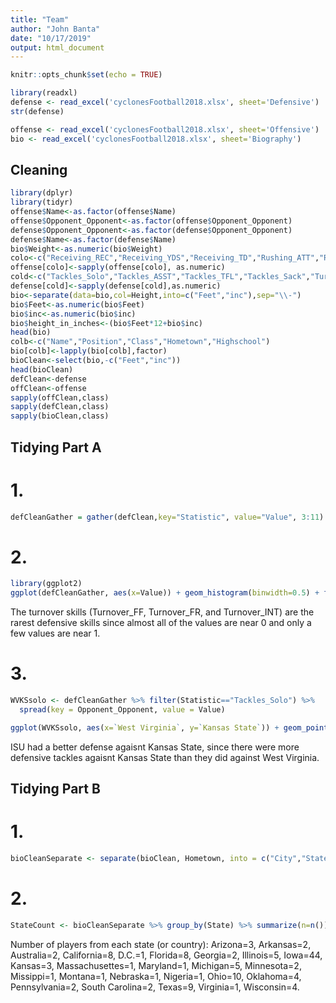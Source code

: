 ```yaml
---
title: "Team"
author: "John Banta"
date: "10/17/2019"
output: html_document
---
```


```r
knitr::opts_chunk$set(echo = TRUE)
```

```r
library(readxl)
defense <- read_excel('cyclonesFootball2018.xlsx', sheet='Defensive')
str(defense)
```

```r
offense <- read_excel('cyclonesFootball2018.xlsx', sheet='Offensive')
bio <- read_excel('cyclonesFootball2018.xlsx', sheet='Biography')
```


## Cleaning
```r
library(dplyr)
library(tidyr)
offense$Name<-as.factor(offense$Name)
offense$Opponent_Opponent<-as.factor(offense$Opponent_Opponent)
defense$Opponent_Opponent<-as.factor(defense$Opponent_Opponent)
defense$Name<-as.factor(defense$Name)
bio$Weight<-as.numeric(bio$Weight)
colo<-c("Receiving_REC","Receiving_YDS","Receiving_TD","Rushing_ATT","Rushing_YDS","Rushing_TD","Passing_CMP-ATT","Passing_YDS","Passing_TD","Passing_INT")
offense[colo]<-sapply(offense[colo], as.numeric)
cold<-c("Tackles_Solo","Tackles_ASST","Tackles_TFL","Tackles_Sack","Turnover_FF","Turnover_FR","Turnover_INT","Pass_QBH","Pass_PB")
defense[cold]<-sapply(defense[cold],as.numeric)
bio<-separate(data=bio,col=Height,into=c("Feet","inc"),sep="\\-")
bio$Feet<-as.numeric(bio$Feet)
bio$inc<-as.numeric(bio$inc)
bio$height_in_inches<-(bio$Feet*12+bio$inc)
head(bio)
colb<-c("Name","Position","Class","Hometown","Highschool")
bio[colb]<-lapply(bio[colb],factor)
bioClean<-select(bio,-c("Feet","inc"))
head(bioClean)
defClean<-defense
offClean<-offense
sapply(offClean,class)
sapply(defClean,class)
sapply(bioClean,class)
```

## Tidying Part A
# 1.
```r
defCleanGather = gather(defClean,key="Statistic", value="Value", 3:11)
```

# 2.
```r
library(ggplot2)
ggplot(defCleanGather, aes(x=Value)) + geom_histogram(binwidth=0.5) + facet_wrap(~Statistic)
```

The turnover skills (Turnover_FF, Turnover_FR, and Turnover_INT) are the rarest defensive skills since almost all of the values are near 0 and only a few values are near 1.

# 3.
```r
WVKSsolo <- defCleanGather %>% filter(Statistic=="Tackles_Solo") %>% 
  spread(key = Opponent_Opponent, value = Value)

ggplot(WVKSsolo, aes(x=`West Virginia`, y=`Kansas State`)) + geom_point() + ggtitle("Solo Tackles Against West Virginia and Kansas State")
```

ISU had a better defense agaisnt Kansas State, since there were more defensive tackles agaisnt Kansas State than they did against West Virginia.


## Tidying Part B
# 1.
```r
bioCleanSeparate <- separate(bioClean, Hometown, into = c("City","State"), sep = ",")
```

# 2.
```r
StateCount <- bioCleanSeparate %>% group_by(State) %>% summarize(n=n())
```

Number of players from each state (or country): Arizona=3, Arkansas=2, Australia=2, California=8, D.C.=1, Florida=8, Georgia=2, Illinois=5, Iowa=44, Kansas=3, Massachusettes=1, Maryland=1, Michigan=5, Minnesota=2, Missippi=1, Montana=1, Nebraska=1, Nigeria=1, Ohio=10, Oklahoma=4, Pennsylvania=2, South Carolina=2, Texas=9, Virginia=1, Wisconsin=4.

